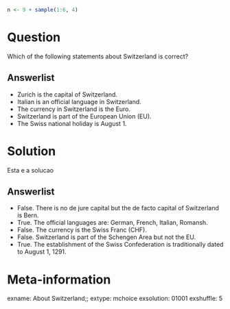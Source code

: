 ```{r data generation, echo = FALSE, results = "hide"}
n <- 9 + sample(1:6, 4)
```
Question
========
Which of the following statements about Switzerland is correct?

Answerlist
----------
* Zurich is the capital of Switzerland.
* Italian is an official language in Switzerland.
* The currency in Switzerland is the Euro.
* Switzerland is part of the European Union (EU).
* The Swiss national holiday is August 1.

Solution
========
Esta e a solucao

Answerlist
----------
* False. There is no de jure capital but the de facto capital of Switzerland is Bern.
* True. The official languages are: German, French, Italian, Romansh.
* False. The currency is the Swiss Franc (CHF).
* False. Switzerland is part of the Schengen Area but not the EU.
* True. The establishment of the Swiss Confederation is traditionally dated to August 1, 1291.

Meta-information
================
exname: About Switzerland;;
extype: mchoice
exsolution: 01001
exshuffle: 5
